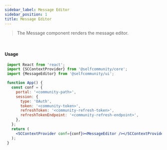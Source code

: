 ```yaml
---
sidebar_label: Message Editor
sidebar_position: 1
title: Message Editor
---
```


> The Message component renders the message editor.


<br/>
<Logged><MessageEditor/></Logged>

#### Usage

```jsx
 import React from 'react';
 import {SCContextProvider} from '@selfcommunity/core';
 import {MessageEditor} from '@selfcommunity/ui';

 function App() {
   const conf = {
     portal: '<community-path>',
     session: {
       type: 'OAuth',
       token: '<community-token>',
       refreshToken: '<community-refresh-token>',
       refreshTokenEndpoint: '<community-refresh-endpoint>',
     },
   };
   return (
     <SCContextProvider conf={conf}><MessageEditor /></SCContextProvider>
   );
 }
```